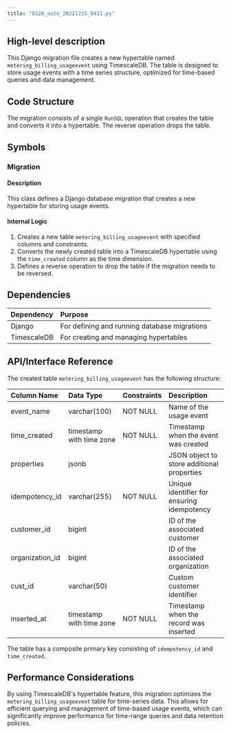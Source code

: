 ```yaml
---
title: "0120_auto_20221215_0411.py"
---
```


## High-level description
This Django migration file creates a new hypertable named `metering_billing_usageevent` using TimescaleDB. The table is designed to store usage events with a time series structure, optimized for time-based queries and data management.

## Code Structure
The migration consists of a single `RunSQL` operation that creates the table and converts it into a hypertable. The reverse operation drops the table.

## Symbols

### Migration
#### Description
This class defines a Django database migration that creates a new hypertable for storing usage events.

#### Internal Logic
1. Creates a new table `metering_billing_usageevent` with specified columns and constraints.
2. Converts the newly created table into a TimescaleDB hypertable using the `time_created` column as the time dimension.
3. Defines a reverse operation to drop the table if the migration needs to be reversed.

## Dependencies
| Dependency | Purpose |
|:-----------|:--------|
| Django | For defining and running database migrations |
| TimescaleDB | For creating and managing hypertables |

## API/Interface Reference
The created table `metering_billing_usageevent` has the following structure:

| Column Name | Data Type | Constraints | Description |
|:------------|:----------|:------------|:------------|
| event_name | varchar(100) | NOT NULL | Name of the usage event |
| time_created | timestamp with time zone | NOT NULL | Timestamp when the event was created |
| properties | jsonb | | JSON object to store additional properties |
| idempotency_id | varchar(255) | NOT NULL | Unique identifier for ensuring idempotency |
| customer_id | bigint | | ID of the associated customer |
| organization_id | bigint | | ID of the associated organization |
| cust_id | varchar(50) | | Custom customer identifier |
| inserted_at | timestamp with time zone | NOT NULL | Timestamp when the record was inserted |

The table has a composite primary key consisting of `idempotency_id` and `time_created`.

## Performance Considerations
By using TimescaleDB's hypertable feature, this migration optimizes the `metering_billing_usageevent` table for time-series data. This allows for efficient querying and management of time-based usage events, which can significantly improve performance for time-range queries and data retention policies.